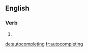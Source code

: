 
==English==

===Verb===
{{head|en|present participle}}

# {{present participle of|autocomplete|lang=en|nocat=1}}

[[de:autocompleting]]
[[fr:autocompleting]]